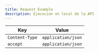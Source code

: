 ```yaml
---
title: Request Example
description: Ejecucion en local de la API
---
```


|      Key       |       Value        |
| -------------- | ------------------ |
| `Content-Type` | `application/json` |
| `accept`       | `application/json` |
